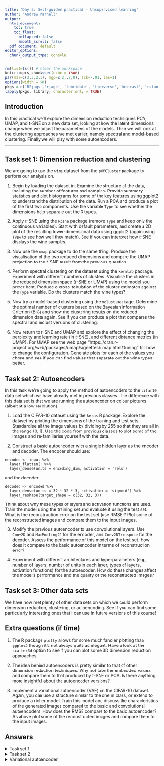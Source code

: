 ```yaml
---
title: 'Day 3: Self-guided practical - Unsupervised learning'
author: "Andrew Parnell"
output:
  html_document:
    toc: true
    toc_float:
      collapsed: false
      smooth_scroll: false
  pdf_document: default
editor_options: 
  chunk_output_type: console
---
```


```r
rm(list=ls()) # Clear the workspace
knitr::opts_chunk$set(echo = TRUE)
par(mar=c(3,3,2,1), mgp=c(2,.7,0), tck=-.01, las=1)
options(width = 50)
pkgs = c('R2jags','rjags', 'lubridate', 'tidyverse','forecast', 'rstan')
lapply(pkgs, library, character.only = TRUE)

```

## Introduction

In this practical we'll explore the dimension reduction techniques PCA, UMAP, and $t$-SNE on a new data set, looking at how the latent dimensions change when we adjust the parameters of the models. Then we will look at the clustering approaches we met earlier, namely spectral and model-based clustering. Finally we will play with some autoencoders. 

***


## Task set 1: Dimension reduction and clustering

We are going to use the `wine` dataset from the `pdfCluster` package to perform our analysis on.

1. Begin by loading the dataset in. Examine the structure of the data, including the number of features and samples. Provide summary statistics and plot histograms for some of the key features using ggplot2 to understand the distribution of the data. Run a PCA and produce a plot of the first two components. Use the variable `Type` to see whether the dimensions help separate out the 3 types. 

2. Apply $t$-SNE using the `Rtsne` package (remove `Type` and keep only the continuous variables). Start with default parameters, and create a 2D plot of the resulting lower-dimensional data using ggplot2 (again using `Type` to see how well they match). See if you can interpret how $t$-SNE displays the wine samples.

3. Now use the `umap` package to do the same thing. Produce the visualisation of the two reduced dimensions and compare the UMAP projection to the $t$-SNE result from the previous question. 

4. Perform spectral clustering on the dataset using the `kernlab` package. Experiment with different numbers of clusters. Visualise the clusters in the reduced dimension space ($t$-SNE or UMAP) using the model you prefer best. Produce a cross-tabulation of the cluster estimates against the `Type` variable. Do the clusters match the wine types?

5. Now try a model-based clustering using the `mclust` package. Determine the optimal number of clusters based on the Bayesian Information Criterion (BIC) and show the clustering results on the reduced dimension data again. See if you can produce a plot that compares the spectral and mclust versions of clustering.

6. Now return to $t$-SNE and UMAP and explore the effect of changing the perplexity and learning rate (in $t$-SNE), and different distance metrics (in UMAP). For UMAP see the web page "https://cran.r-project.org/web/packages/umap/vignettes/umap.html#tuning" for how to change the configuration. Generate plots for each of the values you chose and see if you can find values that separate out the wine types better. 

## Task set 2: Autoencoders

In this task we're going to apply the method of autoencoders to the `cifar10` data set which we have already met in previous classes. The difference with this data set is that we are running the autoencoder on colour pictures (albeit at a low resolution). 
 
1. Load the CIFAR-10 dataset using the `keras` R package. Explore the dataset by printing the dimensions of the training and test sets. Standardise all the image values by dividing by 255 so that they are all in the range (0, 1). Use the code from previous classes to plot some of the images and re-familiarise yourself with the data.

2. Construct a basic autoencoder with a single hidden layer as the encoder and decoder. The encoder should use:
```
encoded <- input %>% 
  layer_flatten() %>%
  layer_dense(units = encoding_dim, activation = 'relu')
```
and the decoder
```
decoded <- encoded %>%
  layer_dense(units = 32 * 32 * 3, activation = 'sigmoid') %>%
  layer_reshape(target_shape = c(32, 32, 3))
```
Think about why these types of layers and activation functions are used. Train the model using the training set and evaluate it using the test set. What is the reconstruction error on the test set (use RMSE)? Plot some of the reconstructed images and compare them to the input images.

3. Modify the previous autoencoder to use convolutional layers. Use `Conv2D` and `MaxPooling2D` for the encoder, and `Conv2DTranspose` for the decoder. Assess the performance of this model on the test set. How does it compare to the basic autoencoder in terms of reconstruction error?
 
4. Experiment with different architectures and hyperparameters (e.g., number of layers, number of units in each layer, types of layers, activation functions) for the autoencoder. How do these changes affect the model's performance and the quality of the reconstructed images?
 
## Task set 3: Other data sets

We have now met plenty of other data sets on which we could perform dimension reduction, clustering, or autoencoding. See if you can find some particularly interesting ones that I can use in future versions of this course!

## Extra questions (if time)

1. The R package `plotly` allows for some much fancier plotting than `ggplot2` though it's not always quite as elegant. Have a look at the `scatter3d` option to see if you can plot some 3D dimension reduction approaches. 

2. The idea behind autoencoders is pretty similar to that of other dimension reduction techniques. Why not take the embedded values and compare them to that produced by t-SNE or PCA. Is there anything more insightful about the autoencoder versions?

3. Implement a variational autoencoder (VAE) on the CIFAR-10 dataset. Again, you can use a structure similar to the one in class, or extend to produce a richer model. Train this model and discuss the characteristics of the generated images compared to the basic and convolutional autoencoders. How does the RMSE compare to the basic autoencoder? As above plot some of the reconstructed images and compare them to the input images.

## Answers

<details>
  <summary>Task set 1</summary>
```r
library(pdfCluster)
library(tidyverse)
library(Rtsne)
library(umap)
library(kernlab)
library(mclust)
library(GGally) # Optional - for ggpairs plot below

# Question 1: Loading and Exploring the Wine Dataset
data(wine)
glimpse(wine)
ggplot(wine, aes(x=wine$Alcohol)) + 
  geom_histogram(bins = 30)
ggplot(wine, aes(x=wine$Alcohol)) + 
  geom_histogram(bins = 30)
ggpairs(wine,
        mapping = ggplot2::aes(color = Type))

pca_result <- prcomp(wine[,-1], center = TRUE, scale. = TRUE)
pca_components <- predict(pca_result)[,1:2]

ggplot(as.data.frame(pca_components), aes(PC1, PC2)) + 
  geom_point(aes(colour = wine$Type)) + 
  labs(colour = "Type") + 
  theme_minimal()
# Does a pretty nice job

# Question 2: Dimension Reduction Using t-SNE
tsne_result <- Rtsne(wine[,-1], dims = 2)
ggplot(as.data.frame(tsne_result$Y), aes(V1, V2)) + 
  geom_point(aes(colour = wine$Type)) + 
  labs(colour = "Type") + 
  theme_minimal()
# Weirdly linear

# Question 3: Dimension Reduction Using UMAP
umap_result <- umap(wine[,-1])
ggplot(as.data.frame(umap_result$layout), aes(V1, V2)) +
  geom_point(aes(colour = wine$Type)) + 
  labs(colour = "Type") + 
  theme_minimal()

# How to compare the two? Could plot the first two components from each
# against each other?
data.frame(
  V1_tSNE = tsne_result$Y[,1],
  V1_UMAP = umap_result$layout[,1],
  Type = wine$Type
) %>% ggplot(aes(x = V1_tSNE, y = V1_UMAP, colour = Type)) + 
  geom_point() + 
  theme_minimal()
# Now sure how to interpret this?!
# They're obviously not correlated but they're separating Barolo out more than others (at least in the first dim)

# Question 4: Spectral Clustering
speclust_result <- specc(as.matrix(wine[,-1]), centers = 3)
ggplot(as.data.frame(umap_result$layout), 
       aes(V1, V2, color = as.factor(speclust_result@.Data))) + 
  geom_point() + 
  labs(color = "Cluster")
table(wine[,1],speclust_result@.Data)
# Interpret the above table?

# Question 5: Model-Based Clustering
mclust_result <- Mclust(wine[,-1])
plot(mclust_result, what = 'BIC') # All pretty similar
plot(mclust_result, what = 'classification') # All pretty similar
ggplot(as.data.frame(tsne_result$Y), 
       aes(V1, V2, color = as.factor(mclust_result$classification))) +
  geom_point() + 
  labs(color = "Cluster")
table(wine[,1], mclust_result$classification)
# Wow this is so much better!

# Question 6: Hyperparameter Tuning in t-SNE
# Example for one set of hyperparameters
tsne_tuned <- Rtsne(wine[,-1], perplexity = 30, learning_rate = 200)
ggplot(as.data.frame(tsne_result$Y), aes(V1, V2)) + 
  geom_point(aes(colour = wine$Type)) + 
  labs(colour = "Type") + 
  theme_minimal()
# Should run a few and look at the difference between the values

# Question 7: UMAP with Different Distance Metrics
custom_config <- umap.defaults
custom_config$metric <- "euclidean"
umap_euclidean <- umap(wine[,-1], config=custom_config)
ggplot(as.data.frame(umap_euclidean$layout), aes(V1, V2)) +
  geom_point(aes(colour = wine$Type)) + 
  labs(colour = "Type") + 
  theme_minimal()

custom_config$metric <- "manhattan"
umap_manhattan <- umap(wine[,-1], config=custom_config)
ggplot(as.data.frame(umap_manhattan$layout), aes(V1, V2)) +
  geom_point(aes(colour = wine$Type)) + 
  labs(colour = "Type") + 
  theme_minimal()
```
</details>

<details>
  <summary>Task set 2</summary>
```r
library(keras)
library(tidyverse)

# Question 1: Data Loading and Initial Exploration
cifar10 <- dataset_cifar10()
train_images <- cifar10$train$x/255
train_labels <- cifar10$train$y
test_images <- cifar10$test$x/255
test_labels <- cifar10$test$y
for (i in 5:5) { # Change loop to show more or fewer images
  img <- train_images[i,,,]
  img <- aperm(img, c(2, 1, 3)) # Re-arranging dimensions
  raster_matrix <- matrix(rgb(img[,,1], img[,,2], img[,,3]), nrow=32)
  raster_obj <- t(as.raster(raster_matrix))
  plot(0, type = "n", xlim = c(0, 1), ylim = c(0, 1), axes = FALSE, xlab = "", ylab = "")
  rasterImage(raster_obj, 0, 0, 1, 1)
}

# Question 2: Basic Autoencoder

# Input layer
input <- layer_input(shape = c(32, 32, 3))

# How many dims in the centre?
encoding_dim <- 256 # Need probably quite a few dimensions here

# Encoder
encoded <- input %>% 
  layer_flatten() %>%
  layer_dense(units = encoding_dim, activation = 'relu')

# Decoder
decoded <- encoded %>%
  layer_dense(units = 32 * 32 * 3, activation = 'sigmoid') %>%
  layer_reshape(target_shape = c(32, 32, 3))

# Set it all up
autoencoder <- keras_model(input, decoded)

# Compile the model
autoencoder %>% compile(optimizer = keras$optimizers$legacy$Adam(learning_rate = 0.01), 
                        loss = 'binary_crossentropy')

# Fit the autoencoder
autoencoder %>% fit(train_images, train_images, 
                    epochs = 20, batch_size = 256, 
                    validation_data = list(test_images, test_images))

# See what the reconstructed images look like
decoded_images <- predict(autoencoder, test_images)

# Test image 5 is a frog
for (i in 5:5) {
  img <- decoded_images[i,,,]
  # img <- test_images[i,,,]
  img <- aperm(img, c(2, 1, 3)) # Re-arranging dimensions
  raster_matrix <- matrix(rgb(img[,,1], img[,,2], img[,,3]), nrow=32)
  raster_obj <- t(as.raster(raster_matrix))
  plot(0, type = "n", xlim = c(0, 1), ylim = c(0, 1), axes = FALSE, xlab = "", ylab = "")
  rasterImage(raster_obj, 0, 0, 1, 1)
} # Not very good! Needs more layers?

# Reconstruction error
autoencoder %>% evaluate(test_images, test_images)
# Code always looks wrong to me but remember the input and the output are the same!

# Question 3: Convolutional Autoencoder
# Caution - this was slow - you might like to remove a layer or two
# Or change other hyper-parameters
# You can use any type of layers you want here
encoding_dim <- 256
input <- layer_input(shape = c(32, 32, 3))
encoded <- input %>%
  layer_conv_2d(filters = 32, kernel_size = c(3, 3), 
                activation = 'relu', padding = 'same') %>%
  layer_max_pooling_2d(pool_size = c(2, 2)) %>%
  layer_conv_2d(filters = 16, kernel_size = c(3, 3), 
                activation = 'relu', padding = 'same') %>%
  layer_flatten() %>% 
  layer_dense(units = encoding_dim, activation = 'relu')

# Now the decoder
decoded <- encoded %>%
  layer_dense(units = 16 * 16 * 16) %>%
  layer_reshape(target_shape = c(16, 16, 16)) %>%
  layer_conv_2d_transpose(filters = 16, kernel_size = c(3, 3), 
                          activation = 'relu', padding = 'same', 
                          strides = c(2, 2)) %>%
  layer_conv_2d_transpose(filters = 32, kernel_size = c(3, 3), 
                          activation = 'relu', padding = 'same') %>%
  layer_conv_2d(filters = 3, kernel_size = c(3, 3), 
                activation = 'sigmoid', padding = 'same')

# Define the model
autoencoder_conv <- keras_model(input, decoded)

# Compile
autoencoder_conv %>% compile(optimizer = keras$optimizers$legacy$Adam(learning_rate = 0.01), 
                             loss = 'binary_crossentropy')

# Fit
autoencoder_conv %>% fit(train_images, 
                         train_images, 
                         epochs = 20, 
                         batch_size = 256, 
                         validation_data = list(test_images, test_images))

# Evaluate
autoencoder_conv %>% 
  evaluate(test_images, test_images)
# little bit better than above

# Now plot
decoded_images_conv <- predict(autoencoder_conv, test_images)

for (i in 5:5) {
  img <- decoded_images_conv[i,,,]
  # img <- test_images[i,,,]
  img <- aperm(img, c(2, 1, 3)) # Re-arranging dimensions
  raster_matrix <- matrix(rgb(img[,,1], img[,,2], img[,,3]), nrow=32)
  raster_obj <- t(as.raster(raster_matrix))
  plot(0, type = "n", xlim = c(0, 1), ylim = c(0, 1), axes = FALSE, xlab = "", ylab = "")
  rasterImage(raster_obj, 0, 0, 1, 1)
} # Very slightly better?

# Question 5 
# Code not included: play around, try different types of embeddings, types of layers, etc
# See if you can get something that reconstructs the colour images well

# Question 7: Embedding Visualization
library(umap)
encoder <- keras_model(input = autoencoder_conv$input, 
                       output = get_layer(autoencoder_conv, index = 6)$output)
embeddings <- predict(encoder, test_images)
umap_embeddings <- umap(embeddings) # Might be slow if you have large embedding dimension
ggplot(as.data.frame(umap_embeddings$layout), 
       aes(V1, V2, colour = as.factor(test_labels))) +
  geom_point() + labs(title = 't-SNE of Embeddings')
```
</details>

<details>
  <summary>Variational autoencoder</summary>
```r
  # Question 5: Variational Autoencoder (VAE)

# First need re-shape the training and test data into one
# long vector of 32 * 32 * 3 = 3072
batch_size <- 100L
original_dim <- 32 * 32 * 3
latent_dim <- 2L
intermediate_dim <- 256L
epochs <- 20L
epsilon_std <- 1.0

x <- layer_input(shape = c(original_dim))
h <- layer_dense(x, intermediate_dim, activation = "relu")
z_mean <- layer_dense(h, latent_dim)
z_log_var <- layer_dense(h, latent_dim)

sampling <- function(arg){
  z_mean <- arg[, 1:(latent_dim)]
  z_log_var <- arg[, (latent_dim + 1):(2 * latent_dim)]
  
  epsilon <- k_random_normal(
    shape = c(k_shape(z_mean)[[1]]), 
    mean=0.,
    stddev=epsilon_std
  )
  
  z_mean + k_exp(z_log_var/2)*epsilon
}

# note that "output_shape" isn't necessary with the TensorFlow backend
z <- layer_concatenate(list(z_mean, z_log_var)) %>% 
  layer_lambda(sampling)

# we instantiate these layers separately so as to reuse them later
decoder_h <- layer_dense(units = intermediate_dim, activation = "relu")
decoder_mean <- layer_dense(units = original_dim, activation = "sigmoid")
h_decoded <- decoder_h(z)
x_decoded_mean <- decoder_mean(h_decoded)

# end-to-end autoencoder
vae <- keras_model(x, x_decoded_mean)

# encoder, from inputs to latent space
encoder <- keras_model(x, z_mean)

# generator, from latent space to reconstructed inputs
decoder_input <- layer_input(shape = latent_dim)
h_decoded_2 <- decoder_h(decoder_input)
x_decoded_mean_2 <- decoder_mean(h_decoded_2)
generator <- keras_model(decoder_input, x_decoded_mean_2)

vae_loss <- function(x, x_decoded_mean){
  xent_loss <- (original_dim/1.0)*loss_binary_crossentropy(x, x_decoded_mean)
  kl_loss <- -0.5*k_mean(1 + z_log_var - k_square(z_mean) - k_exp(z_log_var), axis = -1L)
  xent_loss + kl_loss
}

vae %>% compile(keras$optimizers$legacy$Adam(learning_rate = 0.01),
                loss = vae_loss)

train_images_new <- array()

array_reshape(train_images, 
                             c(nrow(train_images), original_dim), 
                             order = "F")
test_images_new <- array_reshape(test_images, 
                            c(nrow(test_images), original_dim), 
                            order = "F")

vae %>% fit(
  train_images_new, train_images_new, 
  shuffle = TRUE, 
  epochs = epochs, 
  batch_size = batch_size, 
  validation_data = list(test_images_new, test_images_new)
)

decoded_images_vae <- predict(vae, test_images_new)



for (i in 5:5) {
  img <- array(decoded_images_vae[i,],
                       dim = c(32, 32, 3))
  # img <- test_images[i,,,]
  img <- aperm(img, c(2, 1, 3)) # Re-arranging dimensions
  raster_matrix <- matrix(rgb(img[,,1], img[,,2], img[,,3]), nrow=32)
  raster_obj <- t(as.raster(raster_matrix))
  plot(0, type = "n", xlim = c(0, 1), ylim = c(0, 1), axes = FALSE, xlab = "", ylab = "")
  rasterImage(raster_obj, 0, 0, 1, 1)
} # Vert slightly better?

```
</details>




